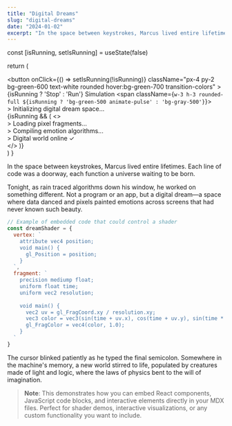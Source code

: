 ```yaml
---
title: "Digital Dreams"
slug: "digital-dreams"
date: "2024-01-02"
excerpt: "In the space between keystrokes, Marcus lived entire lifetimes..."
---
```



  const [isRunning, setIsRunning] = useState(false)
  
  return (
    <div className="not-prose my-8 p-6 bg-gray-900 rounded-lg text-green-400 font-mono">
      <div className="flex items-center gap-4 mb-4">
        <button 
          onClick={() => setIsRunning(!isRunning)}
          className="px-4 py-2 bg-green-600 text-white rounded hover:bg-green-700 transition-colors"
        >
          {isRunning ? 'Stop' : 'Run'} Simulation
        </button>
        <span className={`w-3 h-3 rounded-full ${isRunning ? 'bg-green-500 animate-pulse' : 'bg-gray-500'}`}></span>
      </div>
      <div className="space-y-1">
        <div>&gt; Initializing digital dream space...</div>
        {isRunning && (
          <>
            <div className="animate-pulse">&gt; Loading pixel fragments...</div>
            <div className="animate-pulse delay-100">&gt; Compiling emotion algorithms...</div>
            <div className="animate-pulse delay-200">&gt; Digital world online ✓</div>
          </>
        )}
      </div>
    </div>
  )
}

In the space between keystrokes, Marcus lived entire lifetimes. Each line of code was a doorway, each function a universe waiting to be born.

<InteractiveCode />

Tonight, as rain traced algorithms down his window, he worked on something different. Not a program or an app, but a digital dream—a space where data danced and pixels painted emotions across screens that had never known such beauty.

```javascript
// Example of embedded code that could control a shader
const dreamShader = {
  vertex: `
    attribute vec4 position;
    void main() {
      gl_Position = position;
    }
  `,
  fragment: `
    precision mediump float;
    uniform float time;
    uniform vec2 resolution;
    
    void main() {
      vec2 uv = gl_FragCoord.xy / resolution.xy;
      vec3 color = vec3(sin(time + uv.x), cos(time + uv.y), sin(time * 2.0));
      gl_FragColor = vec4(color, 1.0);
    }
  `
}
```

The cursor blinked patiently as he typed the final semicolon. Somewhere in the machine's memory, a new world stirred to life, populated by creatures made of light and logic, where the laws of physics bent to the will of imagination.

> **Note**: This demonstrates how you can embed React components, JavaScript code blocks, and interactive elements directly in your MDX files. Perfect for shader demos, interactive visualizations, or any custom functionality you want to include. 